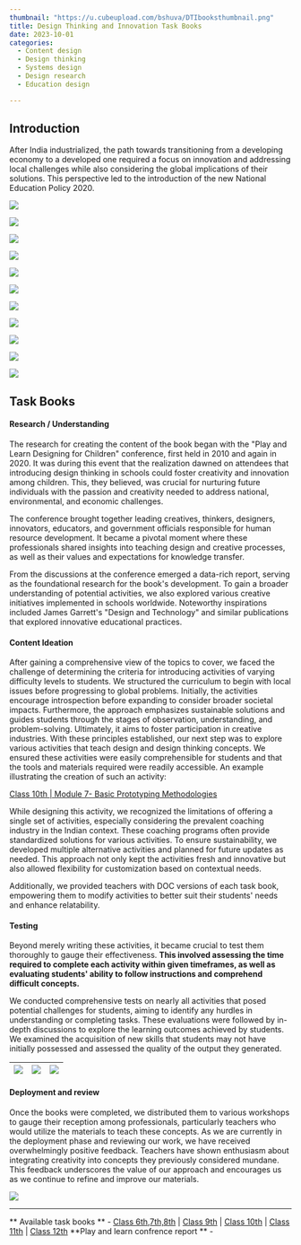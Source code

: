 ```yaml
---
thumbnail: "https://u.cubeupload.com/bshuva/DTIbooksthumbnail.png"
title: Design Thinking and Innovation Task Books
date: 2023-10-01
categories:
  - Content design
  - Design thinking
  - Systems design
  - Design research
  - Education design

---
```


## Introduction
After India industrialized, the path towards transitioning from a developing economy to a developed one required a focus on innovation and addressing local challenges while also considering the global implications of their solutions.
This perspective led to the introduction of the new National Education Policy 2020.

![](../../assets/projects/dti-books-0/challenges.png)

![](../../assets/projects/dti-books-0/curriculam.png)

![](../../assets/projects/dti-books-0/learning-objectives.png)

![](../../assets/projects/dti-books-0/6,7,8.png)

![](../../assets/projects/dti-books-0/9,10.png)

![](../../assets/projects/dti-books-0/grading-and-assisment.png)

![](../../assets/projects/dti-books-0/teachers-online-portal.png)

![](../../assets/projects/dti-books-0/faq's.png)

![](../../assets/projects/dti-books-0/teacher's-mannual.png)

![](../../assets/projects/dti-books-0/exposure-slides.png)

![](../../assets/projects/dti-books-0/available-books.png)



## Task Books

#### Research / Understanding
The research for creating the content of the book began with the "Play and Learn Designing for Children" conference, first held in 2010 and again in 2020.
It was during this event that the realization dawned on attendees that introducing design thinking in schools could foster creativity and innovation among children.
This, they believed, was crucial for nurturing future individuals with the passion and creativity needed to address national, environmental, and economic challenges.

The conference brought together leading creatives, thinkers, designers, innovators, educators, and government officials responsible for human resource development.
It became a pivotal moment where these professionals shared insights into teaching design and creative processes, as well as their values and expectations for knowledge transfer.

From the discussions at the conference emerged a data-rich report, serving as the foundational research for the book's development.
To gain a broader understanding of potential activities, we also explored various creative initiatives implemented in schools worldwide.
Noteworthy inspirations included James Garrett's "Design and Technology" and similar publications that explored innovative educational practices.

#### Content Ideation
After gaining a comprehensive view of the topics to cover, we faced the challenge of determining the criteria for introducing activities of varying difficulty levels to students. We structured the curriculum to begin with local issues before progressing to global problems.
Initially, the activities encourage introspection before expanding to consider broader societal impacts.
Furthermore, the approach emphasizes sustainable solutions and guides students through the stages of observation, understanding, and problem-solving. Ultimately, it aims to foster participation in creative industries.
With these principles established, our next step was to explore various activities that teach design and design thinking concepts. We ensured these activities were easily comprehensible for students and that the tools and materials required were readily accessible.
An example illustrating the creation of such an activity:

[Class 10th | Module 7- Basic Prototyping Methodologies](https://docs.google.com/document/d/1PB3a3-7PlOCMdBBpGF8-yN19_9x50wZgW8M0R5Cf1_s/edit?usp=sharing)

While designing this activity, we recognized the limitations of offering a single set of activities, especially considering the prevalent coaching industry in the Indian context.
These coaching programs often provide standardized solutions for various activities. To ensure sustainability, we developed multiple alternative activities and planned for future updates as needed.
This approach not only kept the activities fresh and innovative but also allowed flexibility for customization based on contextual needs.

Additionally, we provided teachers with DOC versions of each task book, empowering them to modify activities to better suit their students' needs and enhance relatability.


#### Testing
Beyond merely writing these activities, it became crucial to test them thoroughly to gauge their effectiveness. **This involved assessing the time required to complete each activity within given timeframes, as well as evaluating students' ability to follow instructions and comprehend difficult concepts.**

We conducted comprehensive tests on nearly all activities that posed potential challenges for students, aiming to identify any hurdles in understanding or completing tasks.
These evaluations were followed by in-depth discussions to explore the learning outcomes achieved by students.
We examined the acquisition of new skills that students may not have initially possessed and assessed the quality of the output they generated.

| ![](../../assets/projects/dti-books-0/test1.gif)   |  ![](../../assets/projects/dti-books-0/test2.gif)  | ![](../../assets/projects/dti-books-0/test3.gif)|
|:------------------------------------------------:|:------------------------------------------------:|:---------------------------------------------:|


#### Deployment and review
Once the books were completed, we distributed them to various workshops to gauge their reception among professionals, particularly teachers who would utilize the materials to teach these concepts.
As we are currently in the deployment phase and reviewing our work, we have received overwhelmingly positive feedback. Teachers have shown enthusiasm about integrating creativity into concepts they previously considered mundane. This feedback underscores the value of our approach and encourages us as we continue to refine and improve our materials.

![](../../assets/projects/dti-books-0/students-feedbacks.png)




---
** Available task books ** -
[Class 6th,7th,8th](https://cbseacademic.nic.in/web_material/Curriculum22/publication/middle/DT_Curriculum_workbook-6.pdf) | [Class 9th](https://cbseacademic.nic.in/web_material/Manuals/DT_Curriculum9.pdf) | [Class 10th](https://cbseacademic.nic.in/web_material/Manuals/DT_Curriculum10.pdf) | [Class 11th](https://cbseacademic.nic.in/web_material/Manuals/DT_Curriculum11.pdf) | [Class 12th](https://cbseacademic.nic.in/web_material/Manuals/DT_Curriculum12.pdf)
**Play and learn confrence report ** -
